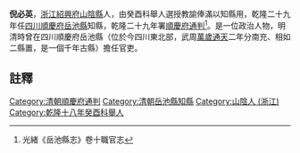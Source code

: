{{明清人物信息框
| 姓名 =倪必英
| 最高職務 = [[四川|四川]][[順慶府|順慶府]][[通判|通判]]
| 國家 = 大清
| 籍貫 = [[浙江|浙江]][[紹興府|紹興府]][[山陰縣|山陰縣]]
| 字號 =
| 出生日期 = ？年？月？日
| 逝世日期 = ？年？月？日
| 墓葬 = 
| 配偶 =  
| 親屬 = 曾祖、祖、父，母
| 出身 =舉人 
| 著作 =  
*
}}
'''倪必英'''{{BD|？年||？年||}}，[[浙江|浙江]][[紹興府|紹興府]][[山陰縣|山陰縣]]人，由癸酉科舉人選授教諭俸滿以知縣用，乾隆二十九年任[[四川|四川]][[順慶府|順慶府]][[岳池縣|岳池縣]]知縣，乾隆二十九年署[[順慶府|順慶府]][[通判|通判]]<ref>光緒《岳池縣志》卷十職官志</ref>。是一位政治人物，明清時曾在四川順慶府岳池縣（位於今四川東北部，武周[[萬歲通天|萬歲通天]]二年分南充、相如二縣置，是一個千年古縣）擔任官吏。
==註釋==
{{reflist}}
{{清朝人物小作品}}
[[Category:清朝順慶府通判|Category:清朝順慶府通判]]
[[Category:清朝岳池縣知縣|Category:清朝岳池縣知縣]]
[[Category:山陰人_(浙江)|Category:山陰人 (浙江)]]
[[Category:乾隆十八年癸酉科舉人|Category:乾隆十八年癸酉科舉人]]